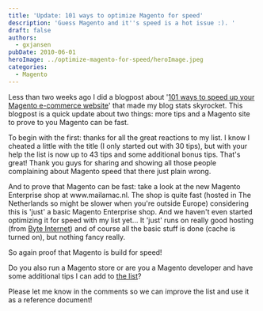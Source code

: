 ```yaml
---
title: 'Update: 101 ways to optimize Magento for speed'
description: 'Guess Magento and it''s speed is a hot issue :). '
draft: false
authors:
  - gxjansen
pubDate: 2010-06-01
heroImage: ../optimize-magento-for-speed/heroImage.jpeg
categories:
  - Magento
---
```

Less than two weeks ago I did a blogpost about '[101 ways to speed up your Magento e-commerce website](https://www.gui.do/post/101-ways-to-speed-up-your-magento-e-commerce-website/)' that made my blog stats skyrocket. This blogpost is a quick update about two things: more tips and a Magento site to prove to you Magento can be fast.

To begin with the first: thanks for all the great reactions to my list. I know I cheated a little with the title (I only started out with 30 tips), but with your help the list is now up to 43 tips and some additional bonus tips. That's great! Thank you guys for sharing and showing all those people complaining about Magento speed that there just plain wrong.

And to prove that Magento can be fast: take a look at the new Magento Enterprise shop at www\.mailamac.nl. The shop is quite fast (hosted in The Netherlands so might be slower when you're outside Europe) considering this is 'just' a basic Magento Enterprise shop. And we haven't even started optimizing it for speed with my list yet... It 'just' runs on really good hosting (from [Byte Internet](http://www.byte.nl/)) and of course all the basic stuff is done (cache is turned on), but nothing fancy really.

So again proof that Magento ís build for speed!&#x20;

Do you also run a Magento store or are you a Magento developer and have some additional tips I can add to [the list](https://www.gui.do/post//101-ways-to-speed-up-your-magento-e-commerce-website/)?

Please let me know in the comments so we can improve the list and use it as a reference document!
